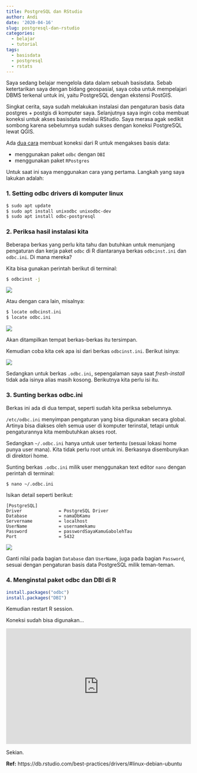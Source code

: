 ```yaml
---
title: PostgreSQL dan RStudio
author: Andi
date: '2020-04-16'
slug: postgresql-dan-rstudio
categories:
  - belajar
  - tutorial
tags:
  - basisdata
  - postgresql
  - rstats
---
```


Saya sedang belajar mengelola data dalam sebuah basisdata. Sebab ketertarikan saya dengan bidang geospasial, saya coba untuk mempelajari DBMS terkenal untuk ini, yaitu PostgreSQL dengan ekstensi PostGIS.

Singkat cerita, saya sudah melakukan instalasi dan pengaturan basis data postgres + postgis di komputer saya. Selanjutnya saya ingin coba membuat koneksi untuk akses basisdata melalui RStudio. Saya merasa agak sedikit sombong karena sebelumnya sudah sukses dengan koneksi PostgreSQL lewat QGIS.

Ada [dua cara](https://db.rstudio.com/databases/postgresql/) membuat koneksi dari R untuk mengakses basis data:

- menggunakan paket `odbc` dengan `DBI`
- menggunakan paket `RPostgres`

Untuk saat ini saya menggunakan cara yang pertama. Langkah yang saya lakukan adalah:

### 1. Setting odbc drivers di komputer linux

```bash
$ sudo apt update 
$ sudo apt install unixodbc unixodbc-dev 
$ sudo apt install odbc-postgresql 
```

### 2. Periksa hasil instalasi kita

Beberapa berkas yang perlu kita tahu dan butuhkan untuk menunjang pengaturan dan kerja paket `odbc` di R diantaranya berkas `odbcinst.ini` dan `odbc.ini`. Di mana mereka?

Kita bisa gunakan perintah berikut di terminal:

```bash
$ odbcinst -j
```

![](../post/2020-04-16-postgresql-dan-rstudio_files/odbcinst_j.png)

Atau dengan cara lain, misalnya:

```bash
$ locate odbcinst.ini
$ locate odbc.ini
```

![](../post/2020-04-16-postgresql-dan-rstudio_files/locate_odbc.png)

Akan ditampilkan tempat berkas-berkas itu tersimpan.

Kemudian coba kita cek apa isi dari berkas `odbcinst.ini`. Berikut isinya:

![](../post/2020-04-16-postgresql-dan-rstudio_files/print_odbcinst.png)

Sedangkan untuk berkas `.odbc.ini`, sepengalaman saya saat _fresh-install_ tidak ada isinya alias masih kosong. Berikutnya kita perlu isi itu.

### 3. Sunting berkas odbc.ini

Berkas ini ada di dua tempat, seperti sudah kita periksa sebelumnya.

`/etc/odbc.ini` menyimpan pengaturan yang bisa digunakan secara global. Artinya bisa diakses oleh semua user di komputer terinstal, tetapi untuk pengaturannya kita membutuhkan akses root.

Sedangkan `~/.odbc.ini` hanya untuk user tertentu (sesuai lokasi home punya user mana). Kita tidak perlu root untuk ini. Berkasnya disembunyikan di direktori home.

Sunting berkas `.odbc.ini` milik user menggunakan text editor `nano` dengan perintah di terminal:

```bash
$ nano ~/.odbc.ini
```

Isikan detail seperti berikut:

```{}
[PostgreSQL]
Driver              = PostgreSQL Driver
Database            = namaDbKamu
Servername          = localhost
UserName            = usernamekamu
Password            = passwordSayaKamuGabolehTau
Port                = 5432
```

![](../post/2020-04-16-postgresql-dan-rstudio_files/isi_odbc_ini.png)

Ganti nilai pada bagian `Database` dan `UserName`, juga pada bagian `Password`, sesuai dengan pengaturan basis data PostgreSQL milik teman-teman.

### 4. Menginstal paket odbc dan DBI di R

```r
install.packages("odbc")
install.packages("DBI")
```

Kemudian restart R session.

Koneksi sudah bisa digunakan...

<iframe width="100%" height="315" src="https://www.youtube.com/embed/z5tZ1C9SVyo" frameborder="0" allow="accelerometer; autoplay; encrypted-media; gyroscope; picture-in-picture" allowfullscreen></iframe>

Sekian.

**Ref:** https://db.rstudio.com/best-practices/drivers/#linux-debian-ubuntu